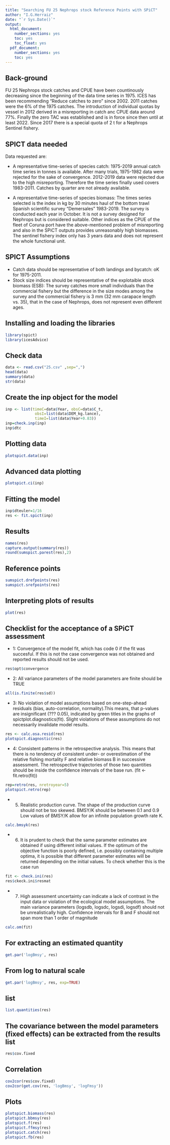 ```yaml
---
title: "Searching FU 25 Nephrops stock Reference Points with SPiCT"
author: "I.G.Herraiz"
date: "`r Sys.Date()`"
output:
  html_document:
    number_sections: yes
    toc: yes
    toc_float: yes
  pdf_document:
    number_sections: yes
    toc: yes
---
```



## Back-ground
FU 25 Nephrops stock catches and CPUE have been countinously decreasing since the beginning of the data time series in 1975. ICES has been recommending "Reduce catches to zero" since 2002. 2011 catches were the 6% of the 1975 catches. The introduction of individual quotas by vessel in 2012 derived in a misreporting in catch anc CPUE data around 77%. Finally the zero TAC was established and is in force since then until at least 2022. Since 2017 there is a special quota of 2 t for a Nephrops Sentinel fishery.         

## SPICT data needed
Data requested are: 

- A representative time-series of species catch: 1975-2019 annual catch time series in tonnes is available. After many trials, 1975-1982 data were rejected for the sake of convergence. 2012-2019 data were rejected due to the high misreporting. Therefore the time series finally used covers 1983-2011. Catches by quarter are not already available.  

- A representative time-series of species biomass: The times series selected is the index in kg by 30 minutes haul of the bottom trawl Spanish scientific survey "Demersales" 1983-2019. The survey is conducted each year in October. It is not a survey designed for Nephrops but is considered suitable. Other indices as the CPUE of the fleet of Coruna port have the above-mentioned problem of misreporting and also in the SPiCT outputs provides unreasonably high biomasses. The sentinel fishery index only has 3 years data and does not represent the whole functional unit.  

## SPICT Assumptions
- Catch data should be representative of both landings and bycatch: oK for 1975-2011.  
- Stock size indices should be representative of the explotaible stock biomass (ESB): The survey catches more small individuals than the commercial fishery but the difference in the size modes among the survey and the commercial fishery is 3 mm (32 mm carapace length vs. 35), that in the case of Nephrops, does not represent even different ages. 

## Installing and loading the libraries

```r
library(spict)
library(icesAdvice)
```

## Check data

```r
data <- read.csv("25.csv" ,sep=",")
head(data)
summary(data)
str(data)

```
## Create the inp object for the model

```r
inp <- list(timeC=data$Year, obsC=data$C_t,
             obsI=list(data$DEM_kg.lance),
             timeI=list(data$Year+0.83))
inp=check.inp(inp)
inp$dtc

```

## Plotting data


```r
plotspict.data(inp)
```

## Advanced data plotting


```r
plotspict.ci(inp)
```


## Fitting the model


```r
inp$dteuler=1/16
res <- fit.spict(inp)
```

## Results

```r
names(res)
capture.output(summary(res))
round(sumspict.parest(res),2)
```

## Reference points

```r
sumspict.drefpoints(res)
sumspict.srefpoints(res)
```


## Interpreting plots of results

```r
plot(res)
```

## Checklist for the acceptance of a SPiCT assessment 
- 1: Convergence of the model fit, which has code 0 if the fit was succesful. If this is not the case convergence was not obtained and reported results should not be used.

```r
res$opt$convergence 
```
- 2: All variance parameters of the model parameters are finite should be TRUE

```r
all(is.finite(res$sd))  
```
- 3: No violation of model assumptions based on one-step-ahead residuals (bias, auto-correlation, normality).This means, that p-values are insignificant (??? 0.05), indicated by green titles in the graphs of spictplot.diagnostics(fit). Slight violations of these assumptions do not necessarily invalidate model results.
```r
res <- calc.osa.resid(res)
plotspict.diagnostic(res)

```


- 4: Consistent patterns in the retrospective analysis. This means that there is no tendency of consistent under- or overestimation of the relative fishing mortality F and relative biomass B in successive assessment. The retrospective trajectories of those two quantities should be inside 
the confidence intervals of the base run. (fit <- fit.retro(fit))

```r
rep=retro(res, nretroyear=5)
plotspict.retro(rep)
```

- 5. Realistic production curve. The shape of the production curve should not be too skewed. 
BMSY/K should be between 0.1 and 0.9 Low values of BMSY/K allow for an infinite population growth rate K.  

```r
calc.bmsyk(res)

```

- 6. It is prudent to check that the same parameter estimates are obtained if using different initial values. If the optimum of the objective function is poorly defined, i.e. possibly containing multiple optima, it is possible that different parameter estimates will be returned depending on the initial values. To check whether this is the case run

```r
fit <- check.ini(res)
res$ckeck.ini$resmat
```

- 7. High assessment uncertainty can indicate a lack of contrast in the input data or violation of
the ecological model assumptions. The main variance parameters (logsdb, logsdc, logsdi, logsdf)
should not be unrealistically high. Confidence intervals for B and F should not span more
than 1 order of magnitude 
```r
calc.om(fit)
```

## For extracting an estimated quantity

```r
get.par('logBmsy', res)
```


## From log to natural scale
```r
get.par('logBmsy', res, exp=TRUE)
```

## list
```r
list.quantities(res)
```

## The covariance between the model parameters (fixed effects) can be extracted from the results list
```r
res$cov.fixed
```

## Correlation
```r
cov2cor(res$cov.fixed)
cov2cor(get.cov(res, 'logBmsy', 'logFmsy'))
```
## Plots

```r

plotspict.biomass(res)
plotspict.bbmsy(res)
plotspict.f(res)
plotspict.ffmsy(res)
plotspict.catch(res)
plotspict.fb(res)
```
